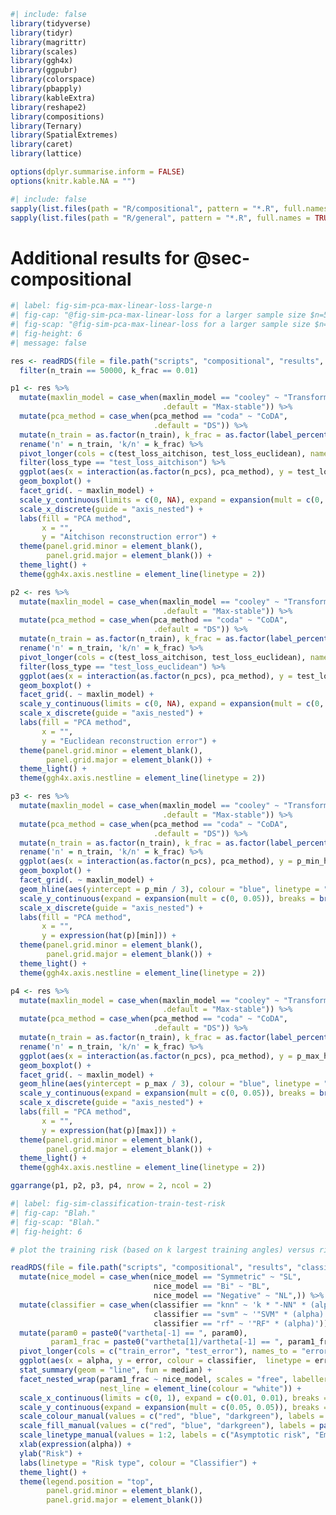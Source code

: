 ```r
#| include: false
library(tidyverse)
library(tidyr)
library(magrittr)
library(scales)
library(ggh4x)
library(ggpubr)
library(colorspace)
library(pbapply)
library(kableExtra)
library(reshape2)
library(compositions)
library(Ternary)
library(SpatialExtremes)
library(caret)
library(lattice)

options(dplyr.summarise.inform = FALSE)
options(knitr.kable.NA = "")
```

```r
#| include: false
sapply(list.files(path = "R/compositional", pattern = "*.R", full.names = TRUE, recursive = TRUE), source)
sapply(list.files(path = "R/general", pattern = "*.R", full.names = TRUE, recursive = TRUE), source)
```

# Additional results for @sec-compositional {#sec-app-compositional-additional-results}

```r
#| label: fig-sim-pca-max-linear-loss-large-n
#| fig-cap: "@fig-sim-pca-max-linear-loss for a larger sample size $n=50,000$."
#| fig-scap: "@fig-sim-pca-max-linear-loss for a larger sample size $n=50,000$."
#| fig-height: 6
#| message: false

res <- readRDS(file = file.path("scripts", "compositional", "results", "sim-pca-az.RDS")) %>%
  filter(n_train == 50000, k_frac == 0.01)

p1 <- res %>%
  mutate(maxlin_model = case_when(maxlin_model == "cooley" ~ "Transformed-linear",
                                  .default = "Max-stable")) %>%
  mutate(pca_method = case_when(pca_method == "coda" ~ "CoDA",
                                .default = "DS")) %>%
  mutate(n_train = as.factor(n_train), k_frac = as.factor(label_percent()(k_frac))) %>%
  rename('n' = n_train, 'k/n' = k_frac) %>%
  pivot_longer(cols = c(test_loss_aitchison, test_loss_euclidean), names_to = "loss_type", values_to = "test_loss") %>%
  filter(loss_type == "test_loss_aitchison") %>%
  ggplot(aes(x = interaction(as.factor(n_pcs), pca_method), y = test_loss)) +
  geom_boxplot() +
  facet_grid(. ~ maxlin_model) +
  scale_y_continuous(limits = c(0, NA), expand = expansion(mult = c(0, 0.05)), breaks = breaks_extended(n = 4)) +
  scale_x_discrete(guide = "axis_nested") +
  labs(fill = "PCA method",
       x = "",
       y = "Aitchison reconstruction error") +
  theme(panel.grid.minor = element_blank(),
        panel.grid.major = element_blank()) +
  theme_light() +
  theme(ggh4x.axis.nestline = element_line(linetype = 2))

p2 <- res %>%
  mutate(maxlin_model = case_when(maxlin_model == "cooley" ~ "Transformed-linear",
                                  .default = "Max-stable")) %>%
  mutate(pca_method = case_when(pca_method == "coda" ~ "CoDA",
                                .default = "DS")) %>%
  mutate(n_train = as.factor(n_train), k_frac = as.factor(label_percent()(k_frac))) %>%
  rename('n' = n_train, 'k/n' = k_frac) %>%
  pivot_longer(cols = c(test_loss_aitchison, test_loss_euclidean), names_to = "loss_type", values_to = "test_loss") %>%
  filter(loss_type == "test_loss_euclidean") %>%
  ggplot(aes(x = interaction(as.factor(n_pcs), pca_method), y = test_loss)) +
  geom_boxplot() +
  facet_grid(. ~ maxlin_model) +
  scale_y_continuous(limits = c(0, NA), expand = expansion(mult = c(0, 0.05)), breaks = breaks_extended(n = 4)) +
  scale_x_discrete(guide = "axis_nested") +
  labs(fill = "PCA method",
       x = "",
       y = "Euclidean reconstruction error") +
  theme(panel.grid.minor = element_blank(),
        panel.grid.major = element_blank()) +
  theme_light() +
  theme(ggh4x.axis.nestline = element_line(linetype = 2))

p3 <- res %>%
  mutate(maxlin_model = case_when(maxlin_model == "cooley" ~ "Transformed-linear",
                                  .default = "Max-stable")) %>%
  mutate(pca_method = case_when(pca_method == "coda" ~ "CoDA",
                                .default = "DS")) %>%
  mutate(n_train = as.factor(n_train), k_frac = as.factor(label_percent()(k_frac))) %>%
  rename('n' = n_train, 'k/n' = k_frac) %>%
  ggplot(aes(x = interaction(as.factor(n_pcs), pca_method), y = p_min_hat / 3)) +
  geom_boxplot() +
  facet_grid(. ~ maxlin_model) +
  geom_hline(aes(yintercept = p_min / 3), colour = "blue", linetype = "dashed") +
  scale_y_continuous(expand = expansion(mult = c(0, 0.05)), breaks = breaks_extended(n = 4)) +
  scale_x_discrete(guide = "axis_nested") +
  labs(fill = "PCA method",
       x = "",
       y = expression(hat(p)[min])) +
  theme(panel.grid.minor = element_blank(),
        panel.grid.major = element_blank()) +
  theme_light() +
  theme(ggh4x.axis.nestline = element_line(linetype = 2))

p4 <- res %>%
  mutate(maxlin_model = case_when(maxlin_model == "cooley" ~ "Transformed-linear",
                                  .default = "Max-stable")) %>%
  mutate(pca_method = case_when(pca_method == "coda" ~ "CoDA",
                                .default = "DS")) %>%
  mutate(n_train = as.factor(n_train), k_frac = as.factor(label_percent()(k_frac))) %>%
  rename('n' = n_train, 'k/n' = k_frac) %>%
  ggplot(aes(x = interaction(as.factor(n_pcs), pca_method), y = p_max_hat / 3)) +
  geom_boxplot() +
  facet_grid(. ~ maxlin_model) +
  geom_hline(aes(yintercept = p_max / 3), colour = "blue", linetype = "dashed") +
  scale_y_continuous(expand = expansion(mult = c(0, 0.05)), breaks = breaks_extended(n = 4)) +
  scale_x_discrete(guide = "axis_nested") +
  labs(fill = "PCA method",
       x = "",
       y = expression(hat(p)[max])) +
  theme(panel.grid.minor = element_blank(),
        panel.grid.major = element_blank()) +
  theme_light() +
  theme(ggh4x.axis.nestline = element_line(linetype = 2))

ggarrange(p1, p2, p3, p4, nrow = 2, ncol = 2)
```


```r
#| label: fig-sim-classification-train-test-risk
#| fig-cap: "Blah."
#| fig-scap: "Blah."
#| fig-height: 6

# plot the training risk (based on k largest training angles) versus risk based on samples from H

readRDS(file = file.path("scripts", "compositional", "results", "classification-sim-results-knn-svm-rf.RDS")) %>%
  mutate(nice_model = case_when(nice_model == "Symmetric" ~ "SL",
                                nice_model == "Bi" ~ "BL",
                                nice_model == "Negative" ~ "NL",)) %>%
  mutate(classifier = case_when(classifier == "knn" ~ 'k * "-NN" * (alpha)',
                                classifier == "svm" ~ '"SVM" * (alpha)',
                                classifier == "rf" ~ '"RF" * (alpha)')) %>%
  mutate(param0 = paste0("vartheta[-1] == ", param0),
         param1_frac = paste0("vartheta[1]/vartheta[-1] == ", param1_frac)) %>%
  pivot_longer(cols = c("train_error", "test_error"), names_to = "error_type", values_to = "error") %>%
  ggplot(aes(x = alpha, y = error, colour = classifier,  linetype = error_type)) +
  stat_summary(geom = "line", fun = median) +
  facet_nested_wrap(param1_frac ~ nice_model, scales = "free", labeller = label_parsed, nrow = 2,
                    nest_line = element_line(colour = "white")) +
  scale_x_continuous(limits = c(0, 1), expand = c(0.01, 0.01), breaks = breaks_pretty(n = 5)) +
  scale_y_continuous(expand = expansion(mult = c(0.05, 0.05)), breaks = breaks_pretty(n = 4), labels = label_percent()) +
  scale_colour_manual(values = c("red", "blue", "darkgreen"), labels = parse_format()) +
  scale_fill_manual(values = c("red", "blue", "darkgreen"), labels = parse_format()) +
  scale_linetype_manual(values = 1:2, labels = c("Asymptotic risk", "Empirical risk")) +
  xlab(expression(alpha)) +
  ylab("Risk") +
  labs(linetype = "Risk type", colour = "Classifier") +
  theme_light() +
  theme(legend.position = "top",
        panel.grid.minor = element_blank(),
        panel.grid.major = element_blank())
```
